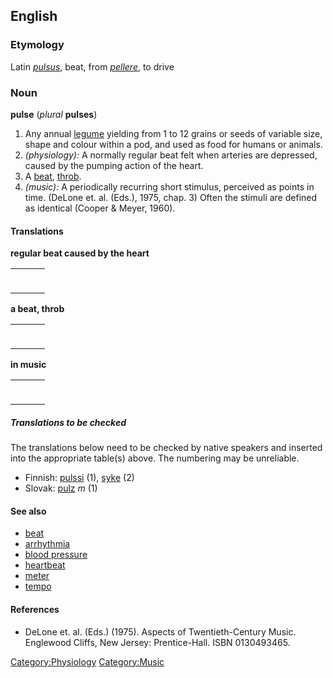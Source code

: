 ==English==
===Etymology===
Latin ''[[pulsus]]'', beat, from ''[[pellere]]'', to drive

===Noun===
'''pulse''' (''plural'' '''pulses''')
#Any annual [[legume]] yielding from 1 to 12 grains or seeds of variable size, shape and colour within a pod, and used as food for humans or animals.
#''(physiology):'' A normally regular beat felt when arteries are depressed, caused by the pumping action of the heart.
#A [[beat]], [[throb]].
#''(music):'' A periodically recurring short stimulus, perceived as points in time. (DeLone et. al. (Eds.), 1975, chap. 3) Often the stimuli are defined as identical (Cooper & Meyer, 1960).

==== Translations ====
'''regular beat caused by the heart'''
{| border=0  width=100%
|-
|bgcolor="#FFFFE0" valign=top width=48%|
{|
<!--Put translations for languages from A to I here-->
|}
| width=1% |
|bgcolor="#FFFFE0" valign=top width=48%|
{|
<!--Put translations for languages from J to Z here-->
|}
|}

'''a beat, throb'''
{| border=0  width=100%
|-
|bgcolor="#FFFFE0" valign=top width=48%|
{|
<!--Put translations for languages from A to I here-->
|}
| width=1% |
|bgcolor="#FFFFE0" valign=top width=48%|
{|
<!--Put translations for languages from J to Z here-->
|}
|}

'''in music'''
{| border=0  width=100%
|-
|bgcolor="#FFFFE0" valign=top width=48%|
{|
<!--Put translations for languages from A to I here-->
|}
| width=1% |
|bgcolor="#FFFFE0" valign=top width=48%|
{|
<!--Put translations for languages from J to Z here-->
|}
|}

=====Translations to be checked=====
<!--Remove this section once all of the translations below have been moved into the tables above.-->

The translations below need to be checked by native speakers and inserted into the appropriate table(s) above.  The numbering may be unreliable.

*Finnish: [[pulssi]] (1), [[syke]] (2)
*Slovak: [[pulz]] ''m'' (1)

====See also====
*[[beat]]
*[[arrhythmia]]
*[[blood pressure]]
*[[heartbeat]]
*[[meter]]
*[[tempo]]

====References====
*DeLone et. al. (Eds.) (1975). Aspects of Twentieth-Century Music. Englewood Cliffs, New Jersey: Prentice-Hall. ISBN 0130493465.


[[Category:Physiology]]
[[Category:Music]]